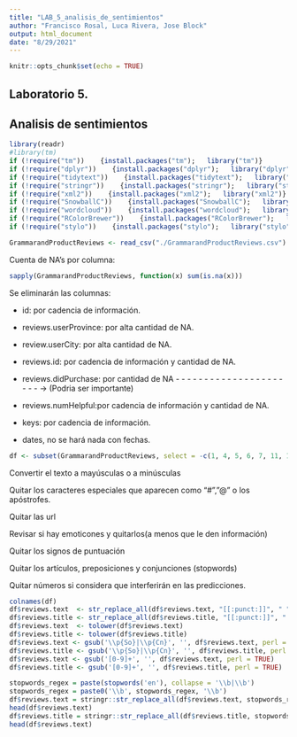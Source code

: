 ```yaml
---
title: "LAB_5_analisis_de_sentimientos"
author: "Francisco Rosal, Luca Rivera, Jose Block"
output: html_document
date: "8/29/2021"
---
```


```r
knitr::opts_chunk$set(echo = TRUE)
```

## Laboratorio 5. 
## Analisis de sentimientos

```r
library(readr)
#library(tm)
if (!require("tm"))    {install.packages("tm");   library("tm")}
if (!require("dplyr"))    {install.packages("dplyr");   library("dplyr")}
if (!require("tidytext"))    {install.packages("tidytext");   library("tidytext")}
if (!require("stringr"))    {install.packages("stringr");   library("stringr")}
if (!require("xml2"))    {install.packages("xml2");   library("xml2")}
if (!require("SnowballC"))    {install.packages("SnowballC");   library("SnowballC")}
if (!require("wordcloud"))    {install.packages("wordcloud");   library("wordcloud")}
if (!require("RColorBrewer"))    {install.packages("RColorBrewer");   library("RColorBrewer")}
if (!require("stylo"))    {install.packages("stylo");   library("stylo")}
```

```r
GrammarandProductReviews <- read_csv("./GrammarandProductReviews.csv")
```
Cuenta de NA's por columna:
```r
sapply(GrammarandProductReviews, function(x) sum(is.na(x)))
```

Se eliminarán las columnas:

- id: por cadencia de información.

- reviews.userProvince: por alta cantidad de NA.

- review.userCity: por alta cantidad de NA.

- reviews.id: por cadencia de información y cantidad de NA.

- reviews.didPurchase: por cantidad de NA - - - - - - - - - - - - - - - - - - - - - - -> (Podria ser importante)

- reviews.numHelpful:por cadencia de información y cantidad de NA.

- keys: por cadencia de información.

- dates, no se hará nada con fechas.
```r
df <- subset(GrammarandProductReviews, select = -c(1, 4, 5, 6, 7, 11, 12, 13, 14, 16, 17, 19, 22, 23))
```

Convertir el texto a mayúsculas o a minúsculas

Quitar los caracteres especiales que aparecen como “#”,”@” o los apóstrofes.

Quitar las url

Revisar si hay emoticones y quitarlos(a menos que le den información)

Quitar los signos de puntuación

Quitar los artículos, preposiciones y conjunciones (stopwords)

Quitar números si considera que interferirán en las predicciones.

```r
colnames(df)
df$reviews.text  <- str_replace_all(df$reviews.text, "[[:punct:]]", " ")
df$reviews.title <- str_replace_all(df$reviews.title, "[[:punct:]]", " ")
df$reviews.text  <- tolower(df$reviews.text)
df$reviews.title <- tolower(df$reviews.title)
df$reviews.text <- gsub('\\p{So}|\\p{Cn}', '', df$reviews.text, perl = TRUE)
df$reviews.title <- gsub('\\p{So}|\\p{Cn}', '', df$reviews.title, perl = TRUE)
df$reviews.text <- gsub('[0-9]+', '', df$reviews.text, perl = TRUE)
df$reviews.title <- gsub('[0-9]+', '', df$reviews.title, perl = TRUE)

stopwords_regex = paste(stopwords('en'), collapse = '\\b|\\b')
stopwords_regex = paste0('\\b', stopwords_regex, '\\b')
df$reviews.text = stringr::str_replace_all(df$reviews.text, stopwords_regex, '')
head(df$reviews.text)
df$reviews.title = stringr::str_replace_all(df$reviews.title, stopwords_regex, '')
head(df$reviews.text)

```


